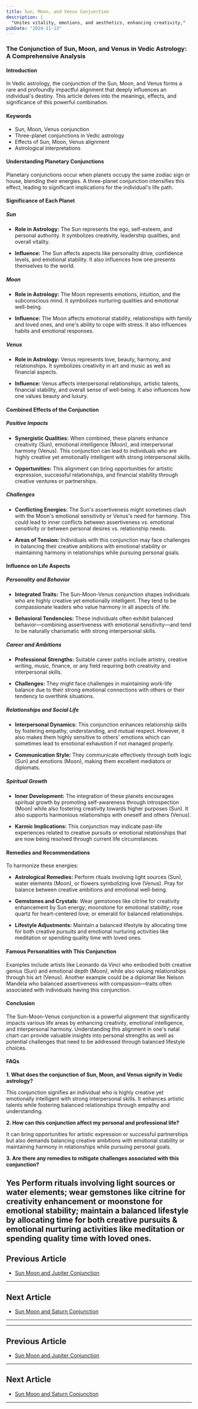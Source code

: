 ```yaml
---
title: Sun, Moon, and Venus Conjunction
description: |
  "Unites vitality, emotions, and aesthetics, enhancing creativity,"
pubDate: "2024-11-13"
---
```


### The Conjunction of Sun, Moon, and Venus in Vedic Astrology: A Comprehensive Analysis

#### Introduction

In Vedic astrology, the conjunction of the Sun, Moon, and Venus forms a rare and profoundly impactful alignment that deeply influences an individual's destiny. This article delves into the meanings, effects, and significance of this powerful combination.

#### Keywords

- Sun, Moon, Venus conjunction
- Three-planet conjunctions in Vedic astrology
- Effects of Sun, Moon, Venus alignment
- Astrological interpretations

#### Understanding Planetary Conjunctions

Planetary conjunctions occur when planets occupy the same zodiac sign or house, blending their energies. A three-planet conjunction intensifies this effect, leading to significant implications for the individual's life path.

#### Significance of Each Planet

##### Sun

- **Role in Astrology:** The Sun represents the ego, self-esteem, and personal authority. It symbolizes creativity, leadership qualities, and overall vitality.
  
- **Influence:** The Sun affects aspects like personality drive, confidence levels, and emotional stability. It also influences how one presents themselves to the world.

##### Moon

- **Role in Astrology:** The Moon represents emotions, intuition, and the subconscious mind. It symbolizes nurturing qualities and emotional well-being.
  
- **Influence:** The Moon affects emotional stability, relationships with family and loved ones, and one's ability to cope with stress. It also influences habits and emotional responses.

##### Venus

- **Role in Astrology:** Venus represents love, beauty, harmony, and relationships. It symbolizes creativity in art and music as well as financial aspects.
  
- **Influence:** Venus affects interpersonal relationships, artistic talents, financial stability, and overall sense of well-being. It also influences how one values beauty and luxury.

#### Combined Effects of the Conjunction

##### Positive Impacts

- **Synergistic Qualities:** When combined, these planets enhance creativity (Sun), emotional intelligence (Moon), and interpersonal harmony (Venus). This conjunction can lead to individuals who are highly creative yet emotionally intelligent with strong interpersonal skills.
  
- **Opportunities:** This alignment can bring opportunities for artistic expression, successful relationships, and financial stability through creative ventures or partnerships.

##### Challenges

- **Conflicting Energies:** The Sun's assertiveness might sometimes clash with the Moon's emotional sensitivity or Venus's need for harmony. This could lead to inner conflicts between assertiveness vs. emotional sensitivity or between personal desires vs. relationship needs.
  
- **Areas of Tension:** Individuals with this conjunction may face challenges in balancing their creative ambitions with emotional stability or maintaining harmony in relationships while pursuing personal goals.

#### Influence on Life Aspects

##### Personality and Behavior

- **Integrated Traits:** The Sun-Moon-Venus conjunction shapes individuals who are highly creative yet emotionally intelligent. They tend to be compassionate leaders who value harmony in all aspects of life.
  
- **Behavioral Tendencies:** These individuals often exhibit balanced behavior—combining assertiveness with emotional sensitivity—and tend to be naturally charismatic with strong interpersonal skills.

##### Career and Ambitions

- **Professional Strengths:** Suitable career paths include artistry, creative writing, music, finance, or any field requiring both creativity and interpersonal skills.
  
- **Challenges:** They might face challenges in maintaining work-life balance due to their strong emotional connections with others or their tendency to overthink situations.

##### Relationships and Social Life

- **Interpersonal Dynamics:** This conjunction enhances relationship skills by fostering empathy, understanding, and mutual respect. However, it also makes them highly sensitive to others' emotions which can sometimes lead to emotional exhaustion if not managed properly.
  
- **Communication Style:** They communicate effectively through both logic (Sun) and emotions (Moon), making them excellent mediators or diplomats.

##### Spiritual Growth

- **Inner Development:** The integration of these planets encourages spiritual growth by promoting self-awareness through introspection (Moon) while also fostering creativity towards higher purposes (Sun). It also supports harmonious relationships with oneself and others (Venus).
  
- **Karmic Implications:** This conjunction may indicate past-life experiences related to creative pursuits or emotional relationships that are now being resolved through current life circumstances.

#### Remedies and Recommendations

To harmonize these energies:

- **Astrological Remedies:** Perform rituals involving light sources (Sun), water elements (Moon), or flowers symbolizing love (Venus). Pray for balance between creative ambitions and emotional well-being.
  
- **Gemstones and Crystals:** Wear gemstones like citrine for creativity enhancement by Sun energy; moonstone for emotional stability; rose quartz for heart-centered love; or emerald for balanced relationships.
  
- **Lifestyle Adjustments:** Maintain a balanced lifestyle by allocating time for both creative pursuits and emotional nurturing activities like meditation or spending quality time with loved ones.

#### Famous Personalities with This Conjunction

Examples include artists like Leonardo da Vinci who embodied both creative genius (Sun) and emotional depth (Moon), while also valuing relationships through his art (Venus). Another example could be a diplomat like Nelson Mandela who balanced assertiveness with compassion—traits often associated with individuals having this conjunction.

#### Conclusion

The Sun-Moon-Venus conjunction is a powerful alignment that significantly impacts various life areas by enhancing creativity, emotional intelligence, and interpersonal harmony. Understanding this alignment in one's natal chart can provide valuable insights into personal strengths as well as potential challenges that need to be addressed through balanced lifestyle choices.

#### FAQs

**1. What does the conjunction of Sun, Moon, and Venus signify in Vedic astrology?**

This conjunction signifies an individual who is highly creative yet emotionally intelligent with strong interpersonal skills. It enhances artistic talents while fostering balanced relationships through empathy and understanding.

**2. How can this conjunction affect my personal and professional life?**

It can bring opportunities for artistic expression or successful partnerships but also demands balancing creative ambitions with emotional stability or maintaining harmony in relationships while pursuing personal goals.

**3. Are there any remedies to mitigate challenges associated with this conjunction?**

Yes Perform rituals involving light sources or water elements; wear gemstones like citrine for creativity enhancement or moonstone for emotional stability; maintain a balanced lifestyle by allocating time for both creative pursuits & emotional nurturing activities like meditation or spending quality time with loved ones.
---

## Previous Article
- [Sun Moon and Jupiter Conjunction](11010205_Sun_Moon_and_Jupiter_Conjunction.mdx)

---

## Next Article
- [Sun Moon and Saturn Conjunction](11010207_Sun_Moon_and_Saturn_Conjunction.mdx)

---
---

## Previous Article
- [Sun Moon and Jupiter Conjunction](11010205_Sun_Moon_and_Jupiter_Conjunction.mdx)

---

## Next Article
- [Sun Moon and Saturn Conjunction](11010207_Sun_Moon_and_Saturn_Conjunction.mdx)

---
